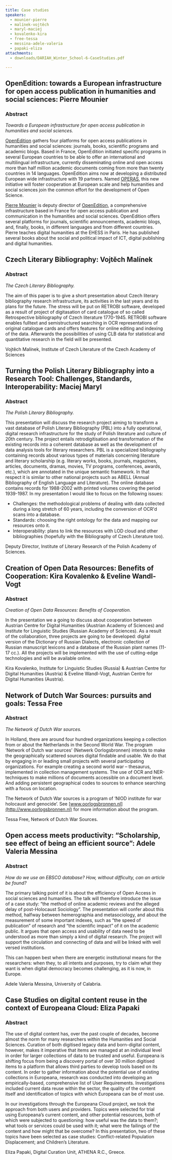 ```yaml
---
title: Case studies
speakers:
  - mounier-pierre
  - malínek-vojtěch
  - maryl-maciej
  - kovalenko-kira
  - free-tessa
  - messina-adele-valeria
  - papaki-eliza
attachments:
  - downloads/DARIAH_Winter_School-6-CaseStudies.pdf

---
```

## OpenEdition: towards a European infrastructure for open access publication in humanities and social sciences: Pierre Mounier

### Abstract

_Towards a European infrastructure for open access publication in humanities and social sciences._

[OpenEdition](http://www.openedition.org/?lang=en) gathers four platforms for open access publications in humanities and social sciences: journals, books, scientific programs and academic blogs. Based in France, OpenEdition initiated specific programs in several European countries to be able to offer an international and multilingual infrastructure, currently disseminating online and open access more than half million academic documents coming from more than twenty countries in 14 languages. OpenEdition aims now at developing a distributed European wide infrastructure with 19 partners. Named [OPERAS](http://operas.hypotheses.org/), this new initiative will foster cooperation at European scale and help humanities and social sciences join the common effort for the development of Open Science.

<Download url="downloads/6.1-Mounier.pdf" />

<Speakers>

<Speaker speaker="mounier-pierre">

[Pierre Mounier](http://orcid.org/0000-0003-0691-6063) is deputy director of [OpenEdition](http://www.openedition.org/?lang=en), a comprehensive infrastructure based in France for open access publication and communication in the humanities and social sciences. OpenEdition offers several platforms for journals, scientific announcements, academic blogs, and, finally, books, in different languages and from different countries. Pierre teaches digital humanities at the EHESS in Paris. He has published several books about the social and political impact of ICT, digital publishing and digital humanities.

</Speaker>

</Speakers>

## Czech Literary Bibliography: Vojtěch Malínek

### Abstract

_The Czech Literary Bibliography._

The aim of this paper is to give a short presentation about Czech literary bibliography research infrastructure, its activities in the last years and its plans for the future. The stress will be put on RETROBI software, developed as a result of project of digitasation of card catalogue of so called Retrospective bibliography of Czech literature 1770-1945. RETROBI software enables fulltext and semistructured searching in OCR representations of original catalogue cards and offers features for online editing and indexing of the data. Afterwards the possibilities of using CLB data for statistical and quantitative research in the field will be presented.

<Download url="downloads/6.2-Malinek.pdf" />

<Speakers>

<Speaker speaker="malínek-vojtěch">

Vojtěch Malínek, Institute of Czech Literature of the Czech Academy of Sciences

</Speaker>

</Speakers>

## Turning the Polish Literary Bibliography into a Research Tool: Challenges, Standards, Interoperability: Maciej Maryl

### Abstract

_The Polish Literary Bibliography._

This presentation will discuss the research project aiming to transform a vast database of Polish Literary Bibliography (PBL) into a fully operational, digital research infrastructure for the study of Polish literature and culture of 20th century. The project entails retrodigitisation and transformation of the existing records into a coherent database as well as the development of data analysis tools for literary researchers. PBL is a specialized bibliography containing records about various types of materials concerning literature and literary scholarship (e.g. literary works, books, journals, magazines, articles, documents, dramas, movies, TV programs, conferences, awards, etc.), which are annotated in the unique semantic framework. In that respect it is similar to other national projects such as ABELL (Annual Bibliography of English Language and Literature). The online database contains records for 1988-2002 with printed volumes covering the period 1939-1987. In my presentation I would like to focus on the following issues:

- Challenges: the methodological problems of dealing with data collected during a long stretch of 60 years, including the conversion of OCR'd scans into a database.
- Standards: choosing the right ontology for the data and mapping our resources onto it.
- Interoperability: plans to link the resources with LOD cloud and other bibliographies (hopefully with the Bibliography of Czech Literature too).

<Download url="downloads/6.3-Maciej.pdf" />

<Speakers>

<Speaker speaker="maryl-maciej">

Deputy Director, Institute of Literary Research of the Polish Academy of Sciences.

</Speaker>

</Speakers>

## Creation of Open Data Resources: Benefits of Cooperation: Kira Kovalenko & Eveline Wandl-Vogt

### Abstract

_Creation of Open Data Resources: Benefits of Cooperation._

In the presentation we a going to discuss about cooperation between Austrian Centre for Digital Humanities (Austrian Academy of Sciences) and Institute for Linguistic Studies (Russian Academy of Sciences). As a result of the collaboration, three projects are going to be developed: digital version of the Dictionary of Russian Dialects, electronic collection of Russian manuscript lexicons and a database of the Russian plant names (11-17 cc.). All the projects will be implemented with the use of cutting-edge technologies and will be available online.

<Download url="downloads/6.4-Kovalenko.pdf" />

<Speakers>

<Speaker speaker="kovalenko-kira">

Kira Kovalenko, Institute for Linguistic Studies (Russia) &amp; Austrian Centre for Digital Humanities (Austria) &amp; Eveline Wandl-Vogt, Austrian Centre for Digital Humanities (Austria).

</Speaker>

</Speakers>

## Network of Dutch War Sources: pursuits and goals: Tessa Free

### Abstract

_The Network of Dutch War sources._

In Holland, there are around four hundred organizations keeping a collection from or about the Netherlands in the Second World War. The program ‘Network of Dutch war sources’ (Netwerk Oorlogsbronnen) intends to make the geographically scattered sources digital findable and usable. We do that by engaging in or leading small projects with several participating organizations. For example creating a second world war – thesaurus, implemented in collection management systems. The use of OCR and NER-techniques to make millions of documents accessible on a document level. And adding persistent geographical codes to sources to enhance searching with a focus on location.

The Network of Dutch War sources is a program of ‘NIOD institute for war holocaust and genocide’. See [www.oorlogsbronnen.nl](http://www.oorlogsbronnen.nl) for more information about the program.

<Download url="downloads/6.5-Free.pdf" />

<Speakers>

<Speaker speaker="free-tessa">

Tessa Free, Network of Dutch War Sources.

</Speaker>

</Speakers>

## Open access meets productivity: “Scholarship, see effect of being an efficient source”: Adele Valeria Messina

### Abstract

_How do we use an EBSCO database? How, without difficulty, can an article be found?_

The primary talking point of it is about the efficiency of Open Access in social sciences and humanities. The talk will therefore introduce the issue of a case study: “the method of online academic reviews and the alleged delay of post-Holocaust Sociology”. The presentation will confer about this method, halfway between hemerographia and metasociology, and about the measurement of some important indexes, such as “the speed of publication” of research and “the scientific impact” of it on the academic public. It argues that open access and usability of data need to be understood as more than simply a kind of digital research. The project will support the circulation and connecting of data and will be linked with well versed institutions.

This can happen best when there are energetic institutional means for the researchers: when they, to all intents and purposes, try to claim what they want is when digital democracy becomes challenging, as it is now, in Europe.

<Download url="downloads/6.6-Messina.pdf" />

<Speakers>

<Speaker speaker="messina-adele-valeria">

Adele Valeria Messina, University of Calabria.

</Speaker>

</Speakers>

## Case Studies on digital content reuse in the context of Europeana Cloud: Eliza Papaki

### Abstract

The use of digital content has, over the past couple of decades, become almost the norm for many researchers within the Humanities and Social Sciences. Curation of both digitised legacy data and born-digital content, however, makes it imperative that items are managed at an individual level in order for larger collections of data to be trusted and useful. Europeana is shifting focus from being a discovery portal of over 30 million digitised items to a platform that allows third parties to develop tools based on its content. In order to gather information about the potential use of existing collections in Europeana, research was conducted into developing an empirically-based, comprehensive list of User Requirements. Investigations included current data reuse within the sector, the quality of the content itself and identification of topics with which Europeana can be of most use.

In our investigations through the Europeana Cloud project, we took the approach from both users and providers. Topics were selected for trial using Europeana’s current content, and other potential resources, both of which were subjected to questioning: how useful was the data to them?; what tools or services could be used with it; what were the failings of the content and how might that be overcome? In this presentation, two of these topics have been selected as case studies: Conflict-related Population Displacement; and Children’s Literature.

<Download url="downloads/6.7-Papaki.pdf" />

<Speakers>

<Speaker speaker="papaki-eliza">

Eliza Papaki, Digital Curation Unit, ATHENA R.C., Greece.

</Speaker>

</Speakers>
